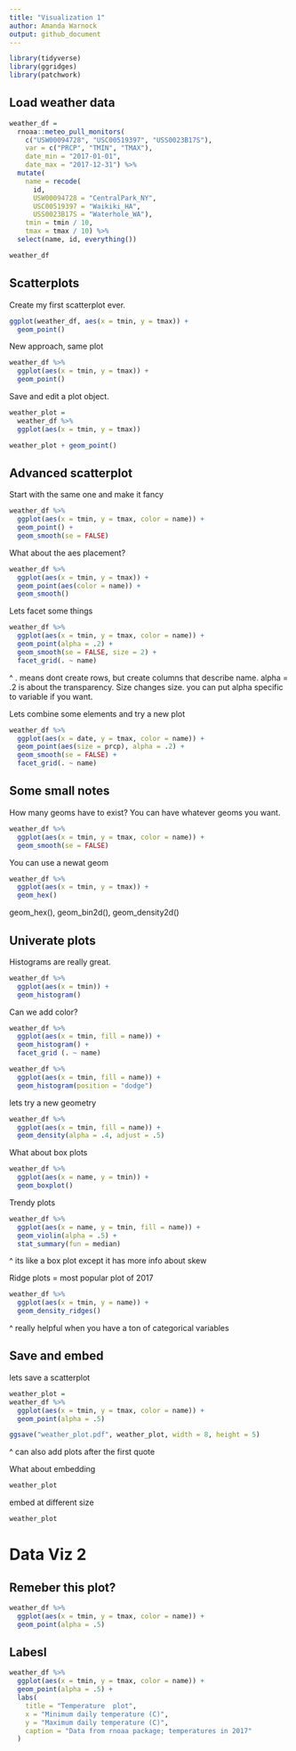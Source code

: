 ```yaml
---
title: "Visualization 1"
author: Amanda Warnock
output: github_document
---
```



```r
library(tidyverse)
library(ggridges)
library(patchwork)
```

## Load weather data

```r
weather_df = 
  rnoaa::meteo_pull_monitors(
    c("USW00094728", "USC00519397", "USS0023B17S"),
    var = c("PRCP", "TMIN", "TMAX"), 
    date_min = "2017-01-01",
    date_max = "2017-12-31") %>%
  mutate(
    name = recode(
      id, 
      USW00094728 = "CentralPark_NY", 
      USC00519397 = "Waikiki_HA",
      USS0023B17S = "Waterhole_WA"),
    tmin = tmin / 10,
    tmax = tmax / 10) %>%
  select(name, id, everything())

weather_df
```


## Scatterplots

Create my first scatterplot ever. 

```r
ggplot(weather_df, aes(x = tmin, y = tmax)) + 
  geom_point()
```


New approach, same plot

```r
weather_df %>% 
  ggplot(aes(x = tmin, y = tmax)) +
  geom_point()
```

Save and edit a plot object. 

```r
weather_plot = 
  weather_df %>% 
  ggplot(aes(x = tmin, y = tmax))

weather_plot + geom_point()
```

## Advanced scatterplot

Start with the same one and make it fancy

```r
weather_df %>% 
  ggplot(aes(x = tmin, y = tmax, color = name)) +
  geom_point() + 
  geom_smooth(se = FALSE)
```

What about the aes placement?

```r
weather_df %>% 
  ggplot(aes(x = tmin, y = tmax)) +
  geom_point(aes(color = name)) +
  geom_smooth()
```

Lets facet some things

```r
weather_df %>% 
  ggplot(aes(x = tmin, y = tmax, color = name)) +
  geom_point(alpha = .2) + 
  geom_smooth(se = FALSE, size = 2) +
  facet_grid(. ~ name)
```
^ . means dont create rows, but create columns that describe name. alpha = .2 is about the transparency. Size changes size. you can put alpha specific to variable if you want. 

Lets combine some elements and try a new plot 

```r
weather_df %>% 
  ggplot(aes(x = date, y = tmax, color = name)) +
  geom_point(aes(size = prcp), alpha = .2) +
  geom_smooth(se = FALSE) + 
  facet_grid(. ~ name)
```



## Some small notes

How many geoms have to exist? You can have whatever geoms you want. 

```r
weather_df %>% 
  ggplot(aes(x = tmin, y = tmax, color = name)) + 
  geom_smooth(se = FALSE)
```

You can use a newat geom

```r
weather_df %>% 
  ggplot(aes(x = tmin, y = tmax)) +
  geom_hex()
```
geom_hex(), geom_bin2d(), geom_density2d()



## Univerate plots

Histograms are really great. 

```r
weather_df %>% 
  ggplot(aes(x = tmin)) +
  geom_histogram()
```

Can we add color?

```r
weather_df %>% 
  ggplot(aes(x = tmin, fill = name)) +
  geom_histogram() +
  facet_grid (. ~ name)

weather_df %>% 
  ggplot(aes(x = tmin, fill = name)) +
  geom_histogram(position = "dodge") 
```

lets try a new geometry

```r
weather_df %>% 
  ggplot(aes(x = tmin, fill = name)) +
  geom_density(alpha = .4, adjust = .5)
```

What about box plots

```r
weather_df %>% 
  ggplot(aes(x = name, y = tmin)) +
  geom_boxplot()
```

Trendy plots

```r
weather_df %>% 
  ggplot(aes(x = name, y = tmin, fill = name)) +
  geom_violin(alpha = .5) +
  stat_summary(fun = median)
```
^ its like a box plot except it has more info about skew

Ridge plots = most popular plot of 2017

```r
weather_df %>% 
  ggplot(aes(x = tmin, y = name)) +
  geom_density_ridges()
```
^ really helpful when you have a ton of categorical variables


## Save and embed

lets save a scatterplot

```r
weather_plot = 
weather_df %>% 
  ggplot(aes(x = tmin, y = tmax, color = name)) + 
  geom_point(alpha = .5)

ggsave("weather_plot.pdf", weather_plot, width = 8, height = 5)
```
^ can also add plots after the first quote

What about embedding

```r
weather_plot
```

embed at different size

```r
weather_plot
```


# Data Viz 2

## Remeber this plot?

```r
weather_df %>% 
  ggplot(aes(x = tmin, y = tmax, color = name)) +
  geom_point(alpha = .5)
```

## Labesl

```r
weather_df %>% 
  ggplot(aes(x = tmin, y = tmax, color = name)) +
  geom_point(alpha = .5) +
  labs(
    title = "Temperature  plot",
    x = "Minimum daily temperature (C)",
    y = "Maximum daily temperature (C)",
    caption = "Data from rnoaa package; temperatures in 2017"
  )
```




